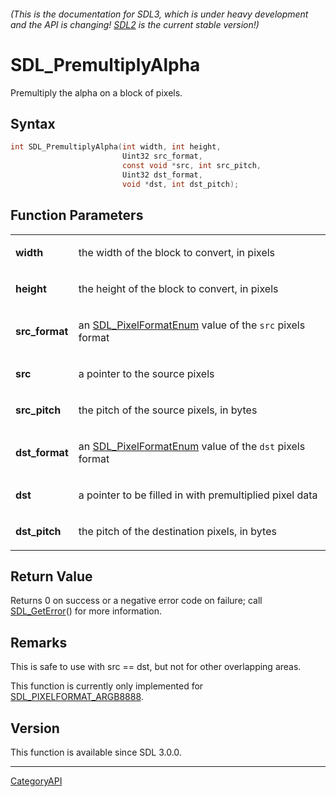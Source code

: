 ====== (This is the documentation for SDL3, which is under heavy development and the API is changing! [https://wiki.libsdl.org/ SDL2] is the current stable version!) ======
= SDL_PremultiplyAlpha =

Premultiply the alpha on a block of pixels.

== Syntax ==

<syntaxhighlight lang='c'>
int SDL_PremultiplyAlpha(int width, int height,
                         Uint32 src_format,
                         const void *src, int src_pitch,
                         Uint32 dst_format,
                         void *dst, int dst_pitch);
</syntaxhighlight>

== Function Parameters ==

{|
|'''width'''
|the width of the block to convert, in pixels
|-
|'''height'''
|the height of the block to convert, in pixels
|-
|'''src_format'''
|an [[SDL_PixelFormatEnum]] value of the <code>src</code> pixels format
|-
|'''src'''
|a pointer to the source pixels
|-
|'''src_pitch'''
|the pitch of the source pixels, in bytes
|-
|'''dst_format'''
|an [[SDL_PixelFormatEnum]] value of the <code>dst</code> pixels format
|-
|'''dst'''
|a pointer to be filled in with premultiplied pixel data
|-
|'''dst_pitch'''
|the pitch of the destination pixels, in bytes
|}

== Return Value ==

Returns 0 on success or a negative error code on failure; call
[[SDL_GetError]]() for more information.

== Remarks ==

This is safe to use with src == dst, but not for other overlapping areas.

This function is currently only implemented for
[[SDL_PIXELFORMAT_ARGB8888]].

== Version ==

This function is available since SDL 3.0.0.

----
[[CategoryAPI]]


